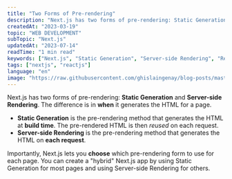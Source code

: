 ```yaml
---
title: "Two Forms of Pre-rendering"
description: "Next.js has two forms of pre-rendering: Static Generation and Server-side Rendering. The difference is in when it generates the HTML for a page."
createdAt: "2023-03-19"
topic: "WEB DEVELOPMENT"
subTopic: "Next.js"
updatedAt: "2023-07-14"
readTime: "1 min read"
keywords: ["Next.js", "Static Generation", "Server-side Rendering", "React.js"]
tags: ["nextjs", "reactjs"]
language: "en"
image: "https://raw.githubusercontent.com/ghislaingenay/blog-posts/master/images/nextjs-img.jpg"
---
```


<CustomImage
  src="https://raw.githubusercontent.com/ghislaingenay/blog-posts/master/images/nextjs-img.jpg"
  alt="NextJS code"
/>
Next.js has two forms of pre-rendering: **Static Generation** and **Server-side Rendering**.
The difference is in **when** it generates the HTML for a page.

- **Static Generation** is the pre-rendering method that generates the HTML at **build time**. The pre-rendered HTML is then _reused_ on each request.
- **Server-side Rendering** is the pre-rendering method that generates the HTML on **each request**.

Importantly, Next.js lets you **choose** which pre-rendering form to use for each page. You can create a "hybrid" Next.js app by using Static Generation for most pages and using Server-side Rendering for others.
